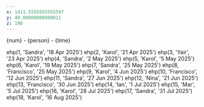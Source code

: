 ```yaml
---
x: 1411.5555555555597
y: 48.00000000000011
z: 190
---
```


<div>{num} - {person} - {time}</div>

ehp(1, 'Sandra', '18 Apr 2025')
ehp(2, 'Karol', '21 Apr 2025')
ehp(3, 'Yair', '23 Apr 2025')
ehp(4, 'Sandra', '2 May 2025')
ehp(5, 'Karol', '5 May 2025')
ehp(6, 'Karol', '19 May 2025')
ehp(7, 'Sandra', '25 May 2025')
ehp(8, 'Francisco', '25 May 2025')
ehp(9, 'Karol', '4 Jun 2025')
ehp(10, 'Francisco', '12 Jun 2025')
ehp(11, 'Sandra', '27 Jun 2025')
ehp(12, 'Nina', '21 Jun 2025')
ehp(13, 'Francisco', '30 Jun 2025')
ehp(14, 'Ian', '1 Jul 2025')
ehp(15, 'Mar', '5 Jul 2025')
ehp(16, 'Karol', '28 Jul 2025')
ehp(17, 'Sandra', '31 Jul 2025')
ehp(18, 'Karol', '16 Aug 2025')